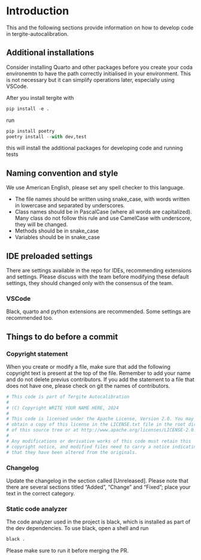 # Introduction
This and the following sections provide information on how to develop code in tergite-autocalibration. 

## Additional installations
Consider installing Quarto and other packages before you create your coda environemtn to have the path correctly initialised in your environment. This is not necessary but it can simplify operations later, especially using VSCode.

After you install tergite with
```python
pip install -e .
```

run 
```python
pip install poetry
poetry install --with dev,test
```

this will install the additional packages for developing code and running tests

## Naming convention and style
We use American English, please set any spell checker to this language.

- The file names should be written using snake_case, with words written in lowercase and separated by underscores. 
- Class names should be in PascalCase (where all words are capitalized). Many class do not follow this rule and use CamelCase with underscore, they will be changed.
- Methods should be in snake_case
- Variables should be in snake_case 

## IDE preloaded settings
There are settings available in the repo for IDEs, recommending extensions and settings. Please discuss with the team before modifying these default settings, they should changed only with the consensus of the team. 

### VSCode
Black, quarto and python extensions are recommended. Some settings are recommended too.

## Things to do before a commit
### Copyright statement
When you create or modify a file, make sure that add the following copyright text is present at the top of the file.
Remember to add your name and do not delete previus contributors. If you add the statement to a file that does not have one, please check on git the names of contributors.
```python
# This code is part of Tergite Autocalibration
#
# (C) Copyright WRITE YOUR NAME HERE, 2024
#
# This code is licensed under the Apache License, Version 2.0. You may
# obtain a copy of this license in the LICENSE.txt file in the root directory
# of this source tree or at http://www.apache.org/licenses/LICENSE-2.0.
#
# Any modifications or derivative works of this code must retain this
# copyright notice, and modified files need to carry a notice indicating
# that they have been altered from the originals.
``` 
### Changelog
Update the changelog in the section called [Unreleased]. Please note that there are several sections titled "Added", "Change" and "Fixed"; place your text in the correct category.

### Static code analyzer
The code analyzer used in the project is black, which is installed as part of the dev dependencies.
To use black, open a shell and run
```python
black .
```
Please make sure to run it before merging the PR.